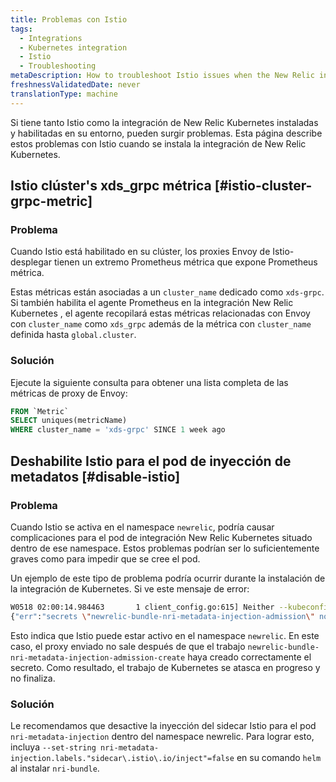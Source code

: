 ```yaml
---
title: Problemas con Istio
tags:
  - Integrations
  - Kubernetes integration
  - Istio
  - Troubleshooting
metaDescription: How to troubleshoot Istio issues when the New Relic integration is also installed.
freshnessValidatedDate: never
translationType: machine
---
```


Si tiene tanto Istio como la integración de New Relic Kubernetes instaladas y habilitadas en su entorno, pueden surgir problemas. Esta página describe estos problemas con Istio cuando se instala la integración de New Relic Kubernetes.

## Istio clúster's xds\_grpc métrica [#istio-cluster-grpc-metric]

### Problema

Cuando Istio está habilitado en su clúster, los proxies Envoy de Istio-desplegar tienen un extremo Prometheus métrica que expone Prometheus métrica.

Estas métricas están asociadas a un `cluster_name` dedicado como `xds-grpc`. Si también habilita el agente Prometheus en la integración New Relic Kubernetes , el agente recopilará estas métricas relacionadas con Envoy con `cluster_name` como `xds_grpc` además de la métrica con `cluster_name` definida hasta `global.cluster`.

### Solución

Ejecute la siguiente consulta para obtener una lista completa de las métricas de proxy de Envoy:

```sql
FROM `Metric`
SELECT uniques(metricName)
WHERE cluster_name = 'xds-grpc' SINCE 1 week ago
```

## Deshabilite Istio para el pod de inyección de metadatos [#disable-istio]

### Problema

Cuando Istio se activa en el namespace `newrelic`, podría causar complicaciones para el pod de integración New Relic Kubernetes situado dentro de ese namespace. Estos problemas podrían ser lo suficientemente graves como para impedir que se cree el pod.

Un ejemplo de este tipo de problema podría ocurrir durante la instalación de la integración de Kubernetes. Si ve este mensaje de error:

```bash
W0518 02:00:14.984463       1 client_config.go:615] Neither --kubeconfig nor --master was specified.  Using the inClusterConfig.  This might not work.
{"err":"secrets \"newrelic-bundle-nri-metadata-injection-admission\" not found","level":"info","msg":"no secret found","source":"k8s/k8s.go:229","time":"2023-05-18T02:00:15Z"} {"level":"info","msg":"creating new secret","source":"cmd/create.go:28","time":"2023-05-18T02:00:15Z"} ...
```

Esto indica que Istio puede estar activo en el namespace `newrelic`. En este caso, el proxy enviado no sale después de que el trabajo `newrelic-bundle-nri-metadata-injection-admission-create` haya creado correctamente el secreto. Como resultado, el trabajo de Kubernetes se atasca en progreso y no finaliza.

### Solución

Le recomendamos que desactive la inyección del sidecar Istio para el pod `nri-metadata-injection` dentro del namespace newrelic. Para lograr esto, incluya `--set-string nri-metadata-injection.labels."sidecar\.istio\.io/inject"=false` en su comando `helm` al instalar `nri-bundle`.